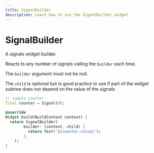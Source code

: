 ```yaml
---
title: SignalBuilder
description: Learn how to use the SignalBuilder widget
---
```


# SignalBuilder

A signals widget builder.

Reacts to any number of *signals* calling the `builder` each time.

The `builder` argument must not be null.

The `child` is optional but is good practice to use if part of the widget
subtree does not depend on the value of the *signals*.

```dart
// sample counter
final counter = Signal(0);

@override
Widget build(BuildContext context) {
  return SignalBuilder(
        builder: (context, child) {
          return Text('${counter.value}');
        },
    );
}
```
